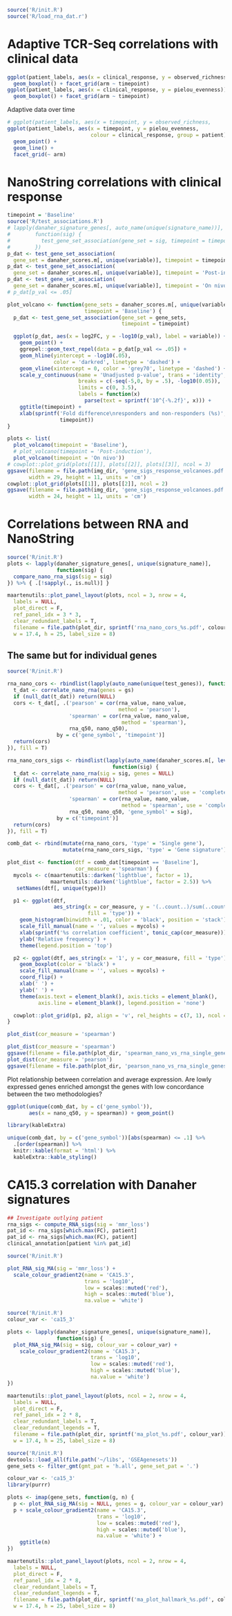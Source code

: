 ```r
source('R/init.R')
source('R/load_rna_dat.r')
```

# Adaptive TCR-Seq correlations with clinical data

```r
ggplot(patient_labels, aes(x = clinical_response, y = observed_richness)) + 
  geom_boxplot() + facet_grid(arm ~ timepoint)
ggplot(patient_labels, aes(x = clinical_response, y = pielou_evenness)) + 
  geom_boxplot() + facet_grid(arm ~ timepoint)
```

Adaptive data over time

```r
# ggplot(patient_labels, aes(x = timepoint, y = observed_richness, 
ggplot(patient_labels, aes(x = timepoint, y = pielou_evenness, 
                           colour = clinical_response, group = patient)) +
  geom_point() +
  geom_line() +
  facet_grid(~ arm)
```

# NanoString correlations with clinical response

```r
timepoint = 'Baseline'
source('R/test_associations.R')
# lapply(danaher_signature_genes[, auto_name(unique(signature_name))],
#        function(sig) {
#          test_gene_set_association(gene_set = sig, timepoint = timepoint)
#        })
p_dat <- test_gene_set_association(
  gene_set = danaher_scores.m[, unique(variable)], timepoint = timepoint)
p_dat <- test_gene_set_association(
  gene_set = danaher_scores.m[, unique(variable)], timepoint = 'Post-induction')
p_dat <- test_gene_set_association(
  gene_set = danaher_scores.m[, unique(variable)], timepoint = 'On nivo')
# p_dat[p_val <= .05]
```

```r
plot_volcano <- function(gene_sets = danaher_scores.m[, unique(variable)],
                         timepoint = 'Baseline') {
  p_dat <- test_gene_set_association(gene_set = gene_sets,
                                     timepoint = timepoint)

  ggplot(p_dat, aes(x = log2FC, y = -log10(p_val), label = variable)) +
    geom_point() +
    ggrepel::geom_text_repel(data = p_dat[p_val <= .05]) +
    geom_hline(yintercept = -log10(.05),
               color = 'darkred', linetype = 'dashed') +
    geom_vline(xintercept = 0, color = 'grey70', linetype = 'dashed') +
    scale_y_continuous(name = 'Unadjusted p-value', trans = 'identity',
                       breaks = c(-seq(-5,0, by = .5), -log10(0.05)),
                       limits = c(0, 3.5),
                       labels = function(x)
                         parse(text = sprintf('10^{-%.2f}', x))) +
    ggtitle(timepoint) +
    xlab(sprintf('Fold difference\nresponders and non-responders (%s)',
                 timepoint))
}

plots <- list(
  plot_volcano(timepoint = 'Baseline'),
  # plot_volcano(timepoint = 'Post-induction'),
  plot_volcano(timepoint = 'On nivo'))
# cowplot::plot_grid(plots[[1]], plots[[2]], plots[[3]], ncol = 3)
ggsave(filename = file.path(img_dir, 'gene_sigs_response_volcanoes.pdf'),
       width = 29, height = 11, units = 'cm')
cowplot::plot_grid(plots[[1]], plots[[2]], ncol = 2)
ggsave(filename = file.path(img_dir, 'gene_sigs_response_volcanoes.pdf'),
       width = 24, height = 11, units = 'cm')
```


# Correlations between RNA and NanoString

```r
source('R/init.R')
plots <- lapply(danaher_signature_genes[, unique(signature_name)],
                function(sig) {
  compare_nano_rna_sigs(sig = sig)
}) %>% { .[!sapply(., is.null)] }

maartenutils::plot_panel_layout(plots, ncol = 3, nrow = 4,
  labels = NULL,
  plot_direct = F,
  ref_panel_idx = 3 * 3,
  clear_redundant_labels = T,
  filename = file.path(plot_dir, sprintf('rna_nano_cors_%s.pdf', colour_var)),
  w = 17.4, h = 25, label_size = 8)
```


## The same but for individual genes

```r
source('R/init.R')

rna_nano_cors <- rbindlist(lapply(auto_name(unique(test_genes)), function(gs) {
  t_dat <- correlate_nano_rna(genes = gs)
  if (null_dat(t_dat)) return(NULL)
  cors <- t_dat[, .('pearson' = cor(rna_value, nano_value,
                                    method = 'pearson'),
                    'spearman' = cor(rna_value, nano_value,
                                     method = 'spearman'),
                    rna_q50, nano_q50),
                by = c('gene_symbol', 'timepoint')]
  return(cors)
}), fill = T)

rna_nano_cors_sigs <- rbindlist(lapply(auto_name(danaher_scores.m[, levels(variable)]),
                                  function(sig) {
  t_dat <- correlate_nano_rna(sig = sig, genes = NULL)
  if (null_dat(t_dat)) return(NULL)
  cors <- t_dat[, .('pearson' = cor(rna_value, nano_value,
                                    method = 'pearson', use = 'complete'),
                    'spearman' = cor(rna_value, nano_value,
                                     method = 'spearman', use = 'complete'),
                    rna_q50, nano_q50, 'gene_symbol' = sig),
                by = c('timepoint')]
  return(cors)
}), fill = T)

comb_dat <- rbind(mutate(rna_nano_cors, 'type' = 'Single gene'),
                  mutate(rna_nano_cors_sigs, 'type' = 'Gene signature'))
```

```r
plot_dist <- function(dtf = comb_dat[timepoint == 'Baseline'],
                      cor_measure = 'spearman') {
  mycols <- c(maartenutils::darken('lightblue', factor = 1),
              maartenutils::darken('lightblue', factor = 2.5)) %>%
   setNames(dtf[, unique(type)])

  p1 <- ggplot(dtf,
               aes_string(x = cor_measure, y = '(..count..)/sum(..count..)',
                          fill = 'type')) +
    geom_histogram(binwidth = .01, color = 'black', position = 'stack') +
    scale_fill_manual(name = '', values = mycols) +
    xlab(sprintf('%s correlation coefficient', tonic_cap(cor_measure))) +
    ylab('Relative frequency') +
    theme(legend.position = 'top')

  p2 <- ggplot(dtf, aes_string(x = '1', y = cor_measure, fill = 'type')) +
    geom_boxplot(color = 'black') +
    scale_fill_manual(name = '', values = mycols) +
    coord_flip() +
    xlab(' ') +
    ylab(' ') +
    theme(axis.text = element_blank(), axis.ticks = element_blank(),
          axis.line = element_blank(), legend.position = 'none')

  cowplot::plot_grid(p1, p2, align = 'v', rel_heights = c(7, 1), ncol = 1)
}

plot_dist(cor_measure = 'spearman')
```

```r
plot_dist(cor_measure = 'spearman')
ggsave(filename = file.path(plot_dir, 'spearman_nano_vs_rna_single_genes.pdf'))
plot_dist(cor_measure = 'pearson')
ggsave(filename = file.path(plot_dir, 'pearson_nano_vs_rna_single_genes.pdf'))
```

Plot relationship between correlation and average expression. Are lowly expressed
genes enriched amongst the genes with low concordance between the two
methodologies?


```r
ggplot(unique(comb_dat, by = c('gene_symbol')), 
       aes(x = nano_q50, y = spearman)) + geom_point()
```

```r
library(kableExtra)

unique(comb_dat, by = c('gene_symbol'))[abs(spearman) <= .1] %>%
  .[order(spearman)] %>%
  knitr::kable(format = 'html') %>%
  kableExtra::kable_styling()
```


# CA15.3 correlation with Danaher signatures

```r
## Investigate outlying patient
rna_sigs <- compute_RNA_sigs(sig = 'mmr_loss')
pat_id <- rna_sigs[which.max(FC), patient]
pat_id <- rna_sigs[which.max(FC), patient]
clinical_annotation[patient %in% pat_id]
```

```r
source('R/init.R')

plot_RNA_sig_MA(sig = 'mmr_loss') +
  scale_colour_gradient2(name = 'CA15.3',
                         trans = 'log10',
                         low = scales::muted('red'),
                         high = scales::muted('blue'),
                         na.value = 'white')
```

```r
source('R/init.R')
colour_var <- 'ca15_3'

plots <- lapply(danaher_signature_genes[, unique(signature_name)],
                function(sig) {
  plot_RNA_sig_MA(sig = sig, colour_var = colour_var) +
    scale_colour_gradient2(name = 'CA15.3',
                           trans = 'log10',
                           low = scales::muted('red'),
                           high = scales::muted('blue'),
                           na.value = 'white')
})

maartenutils::plot_panel_layout(plots, ncol = 2, nrow = 4,
  labels = NULL,
  plot_direct = F,
  ref_panel_idx = 2 * 8,
  clear_redundant_labels = T,
  clear_redundant_legends = T,
  filename = file.path(plot_dir, sprintf('ma_plot_%s.pdf', colour_var)),
  w = 17.4, h = 25, label_size = 8)
```

```r
source('R/init.R')
devtools::load_all(file.path('~/libs', 'GSEAgenesets'))
gene_sets <- filter_gmt(gmt_pat = 'h.all', gene_set_pat = '.')

colour_var <- 'ca15_3'
library(purrr)

plots <- imap(gene_sets, function(g, n) {
  p <- plot_RNA_sig_MA(sig = NULL, genes = g, colour_var = colour_var)
  p + scale_colour_gradient2(name = 'CA15.3',
                             trans = 'log10',
                             low = scales::muted('red'),
                             high = scales::muted('blue'),
                             na.value = 'white') +
    ggtitle(n)
})

maartenutils::plot_panel_layout(plots, ncol = 2, nrow = 4,
  labels = NULL,
  plot_direct = F,
  ref_panel_idx = 2 * 8,
  clear_redundant_labels = T,
  clear_redundant_legends = T,
  filename = file.path(plot_dir, sprintf('ma_plot_hallmark_%s.pdf', colour_var)),
  w = 17.4, h = 25, label_size = 8)
```
